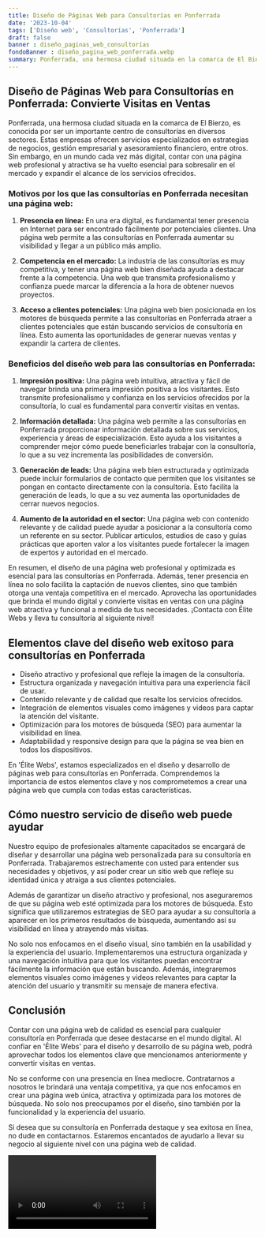```yaml
---
title: Diseño de Páginas Web para Consultorías en Ponferrada
date: '2023-10-04'
tags: ['Diseño web', 'Consultorías', 'Ponferrada']
draft: false
banner : diseño_paginas_web_consultorías
fondoBanner : diseño_pagina_web_ponferrada.webp
summary: Ponferrada, una hermosa ciudad situada en la comarca de El Bierzo, es conocida por ser un importante centro de consultorías en diversos sectores. Estas empresas ofrecen servicios especializados en estrategias de negocios, gestión empresarial y asesoramiento financiero, entre otros. Sin embargo, en un mundo cada vez más digital, contar con una página web profesional y atractiva se ha vuelto esencial para sobresalir en el mercado y expandir el alcance de los servicios ofrecidos.
---
```


## Diseño de Páginas Web para Consultorías en Ponferrada: Convierte Visitas en Ventas

Ponferrada, una hermosa ciudad situada en la comarca de El Bierzo, es conocida por ser un importante centro de consultorías en diversos sectores. Estas empresas ofrecen servicios especializados en estrategias de negocios, gestión empresarial y asesoramiento financiero, entre otros. Sin embargo, en un mundo cada vez más digital, contar con una página web profesional y atractiva se ha vuelto esencial para sobresalir en el mercado y expandir el alcance de los servicios ofrecidos.

### Motivos por los que las consultorías en Ponferrada necesitan una página web:

1. **Presencia en línea:** En una era digital, es fundamental tener presencia en Internet para ser encontrado fácilmente por potenciales clientes. Una página web permite a las consultorías en Ponferrada aumentar su visibilidad y llegar a un público más amplio.

2. **Competencia en el mercado:** La industria de las consultorías es muy competitiva, y tener una página web bien diseñada ayuda a destacar frente a la competencia. Una web que transmita profesionalismo y confianza puede marcar la diferencia a la hora de obtener nuevos proyectos.

3. **Acceso a clientes potenciales:** Una página web bien posicionada en los motores de búsqueda permite a las consultorías en Ponferrada atraer a clientes potenciales que están buscando servicios de consultoría en línea. Esto aumenta las oportunidades de generar nuevas ventas y expandir la cartera de clientes.

### Beneficios del diseño web para las consultorías en Ponferrada:

1. **Impresión positiva:** Una página web intuitiva, atractiva y fácil de navegar brinda una primera impresión positiva a los visitantes. Esto transmite profesionalismo y confianza en los servicios ofrecidos por la consultoría, lo cual es fundamental para convertir visitas en ventas.

2. **Información detallada:** Una página web permite a las consultorías en Ponferrada proporcionar información detallada sobre sus servicios, experiencia y áreas de especialización. Esto ayuda a los visitantes a comprender mejor cómo puede beneficiarles trabajar con la consultoría, lo que a su vez incrementa las posibilidades de conversión.

3. **Generación de leads:** Una página web bien estructurada y optimizada puede incluir formularios de contacto que permiten que los visitantes se pongan en contacto directamente con la consultoría. Esto facilita la generación de leads, lo que a su vez aumenta las oportunidades de cerrar nuevos negocios.

4. **Aumento de la autoridad en el sector:** Una página web con contenido relevante y de calidad puede ayudar a posicionar a la consultoría como un referente en su sector. Publicar artículos, estudios de caso y guías prácticas que aporten valor a los visitantes puede fortalecer la imagen de expertos y autoridad en el mercado.

En resumen, el diseño de una página web profesional y optimizada es esencial para las consultorías en Ponferrada. Además, tener presencia en línea no solo facilita la captación de nuevos clientes, sino que también otorga una ventaja competitiva en el mercado. Aprovecha las oportunidades que brinda el mundo digital y convierte visitas en ventas con una página web atractiva y funcional a medida de tus necesidades. ¡Contacta con Élite Webs y lleva tu consultoría al siguiente nivel!

<GifSeo />

<Cta />

## Elementos clave del diseño web exitoso para consultorías en Ponferrada

- Diseño atractivo y profesional que refleje la imagen de la consultoría.
- Estructura organizada y navegación intuitiva para una experiencia fácil de usar.
- Contenido relevante y de calidad que resalte los servicios ofrecidos.
- Integración de elementos visuales como imágenes y videos para captar la atención del visitante.
- Optimización para los motores de búsqueda (SEO) para aumentar la visibilidad en línea.
- Adaptabilidad y responsive design para que la página se vea bien en todos los dispositivos.

En 'Élite Webs', estamos especializados en el diseño y desarrollo de páginas web para consultorías en Ponferrada. Comprendemos la importancia de estos elementos clave y nos comprometemos a crear una página web que cumpla con todas estas características.

## Cómo nuestro servicio de diseño web puede ayudar

Nuestro equipo de profesionales altamente capacitados se encargará de diseñar y desarrollar una página web personalizada para su consultoría en Ponferrada. Trabajaremos estrechamente con usted para entender sus necesidades y objetivos, y así poder crear un sitio web que refleje su identidad única y atraiga a sus clientes potenciales.

Además de garantizar un diseño atractivo y profesional, nos aseguraremos de que su página web esté optimizada para los motores de búsqueda. Esto significa que utilizaremos estrategias de SEO para ayudar a su consultoría a aparecer en los primeros resultados de búsqueda, aumentando así su visibilidad en línea y atrayendo más visitas.

No solo nos enfocamos en el diseño visual, sino también en la usabilidad y la experiencia del usuario. Implementaremos una estructura organizada y una navegación intuitiva para que los visitantes puedan encontrar fácilmente la información que están buscando. Además, integraremos elementos visuales como imágenes y videos relevantes para captar la atención del usuario y transmitir su mensaje de manera efectiva.

## Conclusión

Contar con una página web de calidad es esencial para cualquier consultoría en Ponferrada que desee destacarse en el mundo digital. Al confiar en 'Élite Webs' para el diseño y desarrollo de su página web, podrá aprovechar todos los elementos clave que mencionamos anteriormente y convertir visitas en ventas.

No se conforme con una presencia en línea mediocre. Contratarnos a nosotros le brindará una ventaja competitiva, ya que nos enfocamos en crear una página web única, atractiva y optimizada para los motores de búsqueda. No solo nos preocupamos por el diseño, sino también por la funcionalidad y la experiencia del usuario.

Si desea que su consultoría en Ponferrada destaque y sea exitosa en línea, no dude en contactarnos. Estaremos encantados de ayudarlo a llevar su negocio al siguiente nivel con una página web de calidad.

<Video />

<CtaBot job='Consultorías' city='Ponferrada'/>

<Gmaps query='Ponferrada+españa+maps' />